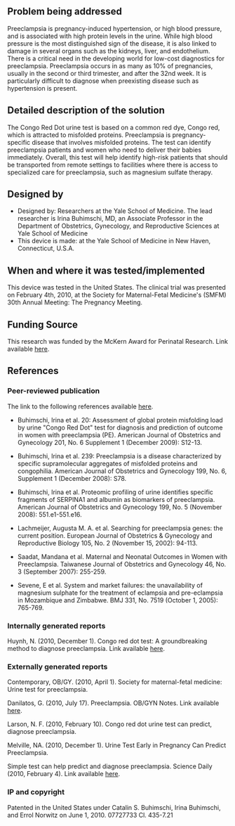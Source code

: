 {{Medical Device
|Health Topic=Maternal mortality
|Classification=Preventative, Diagnosis
|Scope=Clinical trial
|Location=Africa, Asia, South America
|Image=Congoreddot.jpg
}}
==Problem being addressed==
Preeclampsia is pregnancy-induced hypertension, or high blood pressure, and is associated with high protein levels in the urine. While high blood pressure is the most distinguished sign of the disease, it is also linked to damage in several organs such as the kidneys, liver, and endothelium. There is a critical need in the developing world for low-cost diagnostics for preeclampsia. Preeclampsia occurs in as many as 10% of pregnancies, usually in the second or third trimester, and after the 32nd week. It is particularly difficult to diagnose when preexisting disease such as hypertension is present.

==Detailed description of the solution==
The Congo Red Dot urine test is based on a common red dye, Congo red, which is attracted to misfolded proteins. Preeclampsia is pregnancy-specific disease that involves misfolded proteins. The test can identify preeclampsia patients and women who need to deliver their babies immediately. Overall, this test will help identify high-risk patients that should be transported from remote settings to facilities where there is access to specialized care for preeclampsia, such as magnesium sulfate therapy.

==Designed by==
*Designed by: Researchers at the Yale School of Medicine. The lead researcher is Irina Buhimschi, MD, an Associate Professor in the Department of Obstetrics, Gynecology, and Reproductive Sciences at Yale School of Medicine
*This device is made: at the Yale School of Medicine in New Haven, Connecticut, U.S.A.

==When and where it was tested/implemented ==
This device was tested in the United States.  The clinical trial was presented on February 4th, 2010, at the Society for Maternal-Fetal Medicine's (SMFM) 30th Annual Meeting: The Pregnancy Meeting.

==Funding Source==
This research was funded by the McKern Award for Perinatal Research.  Link available [http://www.sciencedaily.com/releases/2010/02/100204075103.htm here].

==References==
===Peer-reviewed publication===
The link to the following references available [http://www.yalescientific.org/2010/12/congo-red-dot-test-a-groundbreaking-method-to-diagnose-preeclampsia/ here].

*Buhimschi, Irina et al. 20: Assessment of global protein misfolding load by urine "Congo Red Dot" test for diagnosis and prediction of outcome in women with preeclampsia (PE). American Journal of Obstetrics and Gynecology 201, No. 6 Supplement 1 (December 2009): S12-13.

*Buhimschi, Irina et al. 239: Preeclampsia is a disease characterized by specific supramolecular aggregates of misfolded proteins and congophilia. American Journal of Obstetrics and Gynecology 199, No. 6, Supplement 1 (December 2008): S78.

*Buhimschi, Irina et al. Proteomic profiling of urine identifies specific fragments of SERPINA1 and albumin as biomarkers of preeclampsia. American Journal of Obstetrics and Gynecology 199, No. 5 (November 2008): 551.e1-551.e16.

*Lachmeijer, Augusta M. A. et al. Searching for preeclampsia genes: the current position. European Journal of Obstetrics & Gynecology and Reproductive Biology 105, No. 2 (November 15, 2002): 94-113.

*Saadat, Mandana et al. Maternal and Neonatal Outcomes in Women with Preeclampsia. Taiwanese Journal of Obstetrics and Gynecology 46, No. 3 (September 2007): 255-259.

*Sevene, E et al. System and market failures: the unavailability of magnesium sulphate for the treatment of eclampsia and pre-eclampsia in Mozambique and Zimbabwe. BMJ 331, No. 7519 (October 1, 2005): 765-769.

===Internally generated reports===
Huynh, N. (2010, December 1). Congo red dot test: A groundbreaking method to diagnose preeclampsia. Link available [http://www.yalescientific.org/2010/12/congo-red-dot-test-a-groundbreaking-method-to-diagnose-preeclampsia/ here].

===Externally generated reports===
Contemporary, OB/GY. (2010, April 1). Society for maternal-fetal medicine: Urine test for preeclampsia.

Danilatos, G. (2010, July 17). Preeclampsia. OB/GYN Notes. Link available [http://danilatos.wordpress.com/2010/07/17/preeclampsia/ here].

Larson, N. F. (2010, February 10). Congo red dot urine test can predict, diagnose preeclampsia.

Melville, NA. (2010, December 1). Urine Test Early in Pregnancy Can Predict Preeclampsia.

Simple test can help predict and diagnose preeclampsia. Science Daily (2010, February 4). Link available [http://www.sciencedaily.com/releases/2010/02/100204075103.htm here].

===IP and copyright===
Patented in the United States under Catalin S. Buhimschi, Irina Buhimschi, and Errol Norwitz on June 1, 2010. 07727733 Cl. 435-7.21
